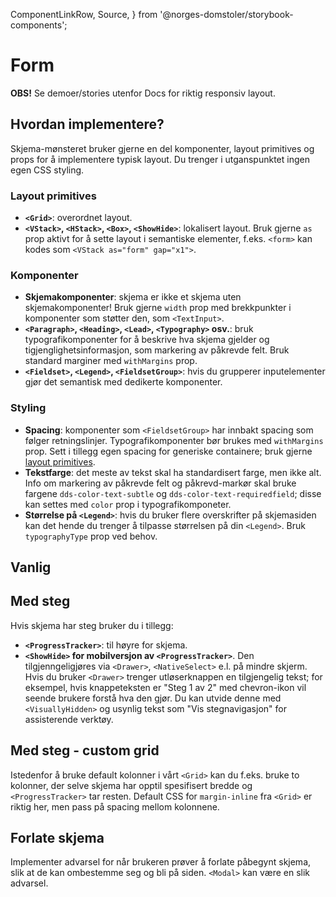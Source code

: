   ComponentLinkRow,
  Source,
} from '@norges-domstoler/storybook-components';

<Meta of={FormStories} />

# Form

<ComponentLinkRow
  docsHref="https://design.domstol.no/987b33f71/p/30227e-useonkeydown"
  githubHref="https://github.com/domstolene/designsystem/blob/main/packages/dds-components/src/hooks/Form/Form.tsx"
  withBottomSpacing
/>

**OBS!** Se demoer/stories utenfor Docs for riktig responsiv layout.

## Hvordan implementere?

Skjema-mønsteret bruker gjerne en del komponenter, layout primitives og props for å implementere typisk layout. Du trenger i utganspunktet ingen egen CSS styling.

### Layout primitives

- **`<Grid>`**: overordnet layout.
- **`<VStack>`, `<HStack>`, `<Box>`, `<ShowHide>`**: lokalisert layout. Bruk gjerne `as` prop aktivt for å sette layout i semantiske elementer, f.eks. `<form>` kan kodes som `<VStack as="form" gap="x1">`.

### Komponenter

- **Skjemakomponenter**: skjema er ikke et skjema uten skjemakomponenter! Bruk gjerne `width` prop med brekkpunkter i komponenter som støtter den, som `<TextInput>`.
- **`<Paragraph>`, `<Heading>`, `<Lead>`, `<Typography>` osv.**: bruk typografikomponenter for å beskrive hva skjema gjelder og tigjenglighetsinformasjon, som markering av påkrevde felt. Bruk standard marginer med `withMargins` prop.
- **`<Fieldset>`, `<Legend>`, `<FieldsetGroup>`**: hvis du grupperer inputelementer gjør det semantisk med dedikerte komponenter.

### Styling

- **Spacing**: komponenter som `<FieldsetGroup>` har innbakt spacing som følger retningslinjer. Typografikomponenter bør brukes med `withMargins` prop. Sett i tillegg egen spacing for generiske containere; bruk gjerne [layout primitives](#layout-primitives).
- **Tekstfarge**: det meste av tekst skal ha standardisert farge, men ikke alt. Info om markering av påkrevde felt og påkrevd-markør skal bruke fargene `dds-color-text-subtle` og `dds-color-text-requiredfield`; disse kan settes med `color` prop i typografikomponeter.
- **Størrelse på `<Legend>`**: hvis du bruker flere overskrifter på skjemasiden kan det hende du trenger å tilpasse størrelsen på din `<Legend>`. Bruk `typographyType` prop ved behov.

## Vanlig

<Canvas of={FormStories.Form} />

## Med steg

Hvis skjema har steg bruker du i tillegg:

- **`<ProgressTracker>`**: til høyre for skjema.
- **`<ShowHide>` for mobilversjon av `<ProgressTracker>`**. Den tilgjenngeligjøres via `<Drawer>`, `<NativeSelect>` e.l. på mindre skjerm. Hvis du bruker `<Drawer>` trenger utløserknappen en tilgjengelig tekst; for eksempel, hvis knappeteksten er "Steg 1 av 2" med chevron-ikon vil seende brukere forstå hva den gjør. Du kan utvide denne med `<VisuallyHidden>` og usynlig tekst som "Vis stegnavigasjon" for assisterende verktøy.

<Canvas of={FormStories.FormWithSteps} />

## Med steg - custom grid

Istedenfor å bruke default kolonner i vårt `<Grid>` kan du f.eks. bruke to kolonner, der selve skjema har opptil spesifisert bredde og `<ProgressTracker>` tar resten.
Default CSS for `margin-inline` fra `<Grid>` er riktig her, men pass på spacing mellom kolonnene.

<Canvas of={FormStories.FormWithStepsCustomGrid} />

## Forlate skjema

Implementer advarsel for når brukeren prøver å forlate påbegynt skjema, slik at de kan ombestemme seg og bli på siden. `<Modal>` kan være en slik advarsel.

<Canvas of={FormStories.ExitForm} />

